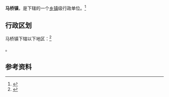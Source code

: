 {{中国乡级行政区|42/12/02/106/000||景观照片文件名 = 马桥镇农田和工厂 5483.jpg
|景观照片描述 = 马桥镇农田和工厂}}

'''马桥镇'''，是{{PRC admin/fullname|42/12/02/106/000|3}}下辖的一个[[乡镇|乡镇]]级行政单位。<ref>{{PRC admin/ref sgc|{{PRC admin/parent|42/12/02/106/000}}}}</ref>

== 行政区划 ==

马桥镇下辖以下地区：<ref>{{PRC admin/ref sgc|42/12/02/106/000}}</ref>

{{PRC admin/children|42/12/02/106/000}}。

== 参考资料 ==

{{reflist}}

{{行政区划小作品}}
{{PRC admin/navcat|42/12/02/106/000}}